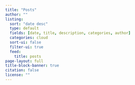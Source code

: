 ```yaml
---
title: "Posts"
author: ""
listing:
  sort: "date desc"
  type: default
  fields: [date, title, description, categories, author]  
  categories: cloud
  sort-ui: false
  filter-ui: true
  feed: 
    title: posts
page-layout: full
title-block-banner: true
citation: false
license: ""
---
```



